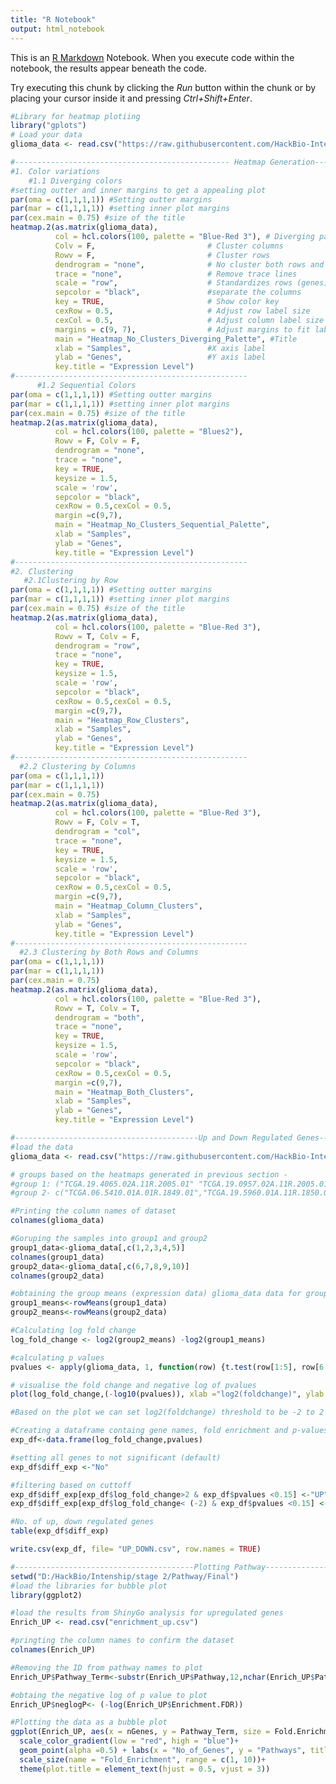 ---
title: "R Notebook"
output: html_notebook
---

This is an [R Markdown](http://rmarkdown.rstudio.com) Notebook. When you execute code within the notebook, the results appear beneath the code. 

Try executing this chunk by clicking the *Run* button within the chunk or by placing your cursor inside it and pressing *Ctrl+Shift+Enter*. 
```{r}
#Library for heatmap plotiing
library("gplots")
# Load your data
glioma_data <- read.csv("https://raw.githubusercontent.com/HackBio-Internship/public_datasets/main/Cancer2024/glioblastoma.csv", row.names = 1)

#------------------------------------------------ Heatmap Generation-----------------------------------------------
#1. Color variations
    #1.1 Diverging colors 
#setting outter and inner margins to get a appealing plot
par(oma = c(1,1,1,1)) #Setting outter margins
par(mar = c(1,1,1,1)) #setting inner plot margins
par(cex.main = 0.75) #size of the title
heatmap.2(as.matrix(glioma_data),
          col = hcl.colors(100, palette = "Blue-Red 3"), # Diverging palette
          Colv = F,                         # Cluster columns
          Rowv = F,                         # Cluster rows
          dendrogram = "none",              # No cluster both rows and columns
          trace = "none",                   # Remove trace lines
          scale = "row",                    # Standardizes rows (genes) across samples
          sepcolor = "black",               #separate the columns
          key = TRUE,                       # Show color key
          cexRow = 0.5,                     # Adjust row label size
          cexCol = 0.5,                     # Adjust column label size
          margins = c(9, 7),                # Adjust margins to fit labels
          main = "Heatmap_No_Clusters_Diverging_Palette", #Title
          xlab = "Samples",                 #X axis label
          ylab = "Genes",                   #Y axis label
          key.title = "Expression Level")
#----------------------------------------------------
      #1.2 Sequential Colors
par(oma = c(1,1,1,1)) #Setting outter margins
par(mar = c(1,1,1,1)) #setting inner plot margins
par(cex.main = 0.75) #size of the title
heatmap.2(as.matrix(glioma_data), 
          col = hcl.colors(100, palette = "Blues2"),           
          Rowv = F, Colv = F,                  
          dendrogram = "none",                 
          trace = "none",                      
          key = TRUE,                          
          keysize = 1.5,                       
          scale = 'row',                       
          sepcolor = "black",                  
          cexRow = 0.5,cexCol = 0.5,           
          margin =c(9,7),                      
          main = "Heatmap_No_Clusters_Sequential_Palette", 
          xlab = "Samples",                                
          ylab = "Genes",
          key.title = "Expression Level") 
#----------------------------------------------------
#2. Clustering
   #2.1Clustering by Row
par(oma = c(1,1,1,1)) #Setting outter margins
par(mar = c(1,1,1,1)) #setting inner plot margins
par(cex.main = 0.75) #size of the title
heatmap.2(as.matrix(glioma_data),
          col = hcl.colors(100, palette = "Blue-Red 3"),                          
          Rowv = T, Colv = F,                                  
          dendrogram = "row",                                  
          trace = "none",                                      
          key = TRUE,                                          
          keysize = 1.5,                                       
          scale = 'row',                                       
          sepcolor = "black",                                  
          cexRow = 0.5,cexCol = 0.5,                           
          margin =c(9,7),                                      
          main = "Heatmap_Row_Clusters", 
          xlab = "Samples", 
          ylab = "Genes",
          key.title = "Expression Level") 
#----------------------------------------------------
  #2.2 Clustering by Columns
par(oma = c(1,1,1,1)) 
par(mar = c(1,1,1,1)) 
par(cex.main = 0.75) 
heatmap.2(as.matrix(glioma_data),
          col = hcl.colors(100, palette = "Blue-Red 3"), 
          Rowv = F, Colv = T, 
          dendrogram = "col", 
          trace = "none", 
          key = TRUE, 
          keysize = 1.5,
          scale = 'row', 
          sepcolor = "black", 
          cexRow = 0.5,cexCol = 0.5, 
          margin =c(9,7), 
          main = "Heatmap_Column_Clusters", 
          xlab = "Samples", 
          ylab = "Genes",
          key.title = "Expression Level") 
#----------------------------------------------------
  #2.3 Clustering by Both Rows and Columns
par(oma = c(1,1,1,1)) 
par(mar = c(1,1,1,1)) 
par(cex.main = 0.75) 
heatmap.2(as.matrix(glioma_data), 
          col = hcl.colors(100, palette = "Blue-Red 3"), 
          Rowv = T, Colv = T, 
          dendrogram = "both", 
          trace = "none", 
          key = TRUE, 
          keysize = 1.5, 
          scale = 'row', 
          sepcolor = "black", 
          cexRow = 0.5,cexCol = 0.5, 
          margin =c(9,7), 
          main = "Heatmap_Both_Clusters", 
          xlab = "Samples", 
          ylab = "Genes",
          key.title = "Expression Level") 

```

```{r}
#-----------------------------------------Up and Down Regulated Genes----------------------------------------
#load the data
glioma_data <- read.csv("https://raw.githubusercontent.com/HackBio-Internship/public_datasets/main/Cancer2024/glioblastoma.csv", row.names = 1)

# groups based on the heatmaps generated in previous section - 
#group 1: ("TCGA.19.4065.02A.11R.2005.01" "TCGA.19.0957.02A.11R.2005.01", "TCGA.06.0152.02A.01R.2005.01", "TCGA.14.1402.02A.01R.2005.01", "TCGA.14.0736.02A.01R.2005.01"), 
#group 2- c("TCGA.06.5410.01A.01R.1849.01","TCGA.19.5960.01A.11R.1850.01", "TCGA.14.0781.01B.01R.1849.01", "TCGA.02.2483.01A.01R.1849.01", "TCGA.06.2570.01A.01R.1849.01")

#Printing the column names of dataset
colnames(glioma_data)

#Goruping the samples into group1 and group2 
group1_data<-glioma_data[,c(1,2,3,4,5)]
colnames(group1_data)
group2_data<-glioma_data[,c(6,7,8,9,10)]
colnames(group2_data)

#obtaining the group means (expression data) glioma_data data for group 1 and group 2
group1_means<-rowMeans(group1_data)
group2_means<-rowMeans(group2_data)

#Calculating log fold change
log_fold_change <- log2(group2_means) -log2(group1_means)

#calculating p values
pvalues <- apply(glioma_data, 1, function(row) {t.test(row[1:5], row[6:10])$p.value})

# visualise the fold change and negative log of pvalues
plot(log_fold_change,(-log10(pvalues)), xlab ="log2(foldchange)", ylab = "-log10(p-value)", main = "Volcano Plot")

#Based on the plot we can set log2(foldchange) threshold to be -2 to 2 and p value as 0.15 as most of the genes filter out with p value of 0.05

#Creating a dataframe containg gene names, fold enrichment and p-values
exp_df<-data.frame(log_fold_change,pvalues)

#setting all genes to not significant (default)
exp_df$diff_exp <-"No" 

#filtering based on cuttoff
exp_df$diff_exp[exp_df$log_fold_change>2 & exp_df$pvalues <0.15] <-"UP"
exp_df$diff_exp[exp_df$log_fold_change< (-2) & exp_df$pvalues <0.15] <-"DOWN"

#No. of up, down regulated genes
table(exp_df$diff_exp)

write.csv(exp_df, file= "UP_DOWN.csv", row.names = TRUE)
```

```{r}
#----------------------------------------Plotting Pathway--------------------
setwd("D:/HackBio/Intenship/stage 2/Pathway/Final")
#load the libraries for bubble plot
library(ggplot2)

#load the results from ShinyGo analysis for upregulated genes
Enrich_UP <- read.csv("enrichment_up.csv")

#pringting the column names to confirm the dataset
colnames(Enrich_UP)

#Removing the ID from pathway names to plot
Enrich_UP$Pathway_Term<-substr(Enrich_UP$Pathway,12,nchar(Enrich_UP$Pathway))

#obtaing the negative log of p value to plot
Enrich_UP$neglogP<- (-log(Enrich_UP$Enrichment.FDR))

#Plotting the data as a bubble plot 
ggplot(Enrich_UP, aes(x = nGenes, y = Pathway_Term, size = Fold.Enrichment, color = neglogP)) +
  scale_color_gradient(low = "red", high = "blue")+
  geom_point(alpha =0.5) + labs(x = "No_of_Genes", y = "Pathways", title = "Enriched_BP_Pathways_Upregulated_Genes")+
  scale_size(name = "Fold_Enrichment", range = c(1, 10))+
  theme(plot.title = element_text(hjust = 0.5, vjust = 3))
  
```
